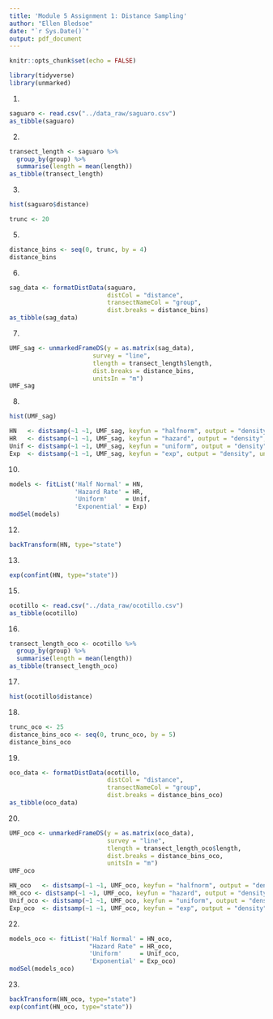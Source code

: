 ```yaml
---
title: 'Module 5 Assignment 1: Distance Sampling'
author: "Ellen Bledsoe"
date: "`r Sys.Date()`"
output: pdf_document
---
```


```r
knitr::opts_chunk$set(echo = FALSE)
```

```r
library(tidyverse)
library(unmarked)
```

1. 
```r
saguaro <- read.csv("../data_raw/saguaro.csv")
as_tibble(saguaro)
```

2.  

```r
transect_length <- saguaro %>% 
  group_by(group) %>% 
  summarise(length = mean(length))
as_tibble(transect_length)
```

3.  

```r
hist(saguaro$distance) 
```


```r
trunc <- 20
```

5.  

```r
distance_bins <- seq(0, trunc, by = 4) 
distance_bins
```

6. 

```r
sag_data <- formatDistData(saguaro, 
                           distCol = "distance", 
                           transectNameCol = "group", 
                           dist.breaks = distance_bins)
as_tibble(sag_data)
```

7.  

```r
UMF_sag <- unmarkedFrameDS(y = as.matrix(sag_data), 
                       survey = "line",
                       tlength = transect_length$length, 
                       dist.breaks = distance_bins,
                       unitsIn = "m")
UMF_sag
```

8.  

```r
hist(UMF_sag)
```

```r
HN   <- distsamp(~1 ~1, UMF_sag, keyfun = "halfnorm", output = "density", unitsOut = "ha")
HR   <- distsamp(~1 ~1, UMF_sag, keyfun = "hazard", output = "density", unitsOut = "ha")
Unif <- distsamp(~1 ~1, UMF_sag, keyfun = "uniform", output = "density", unitsOut = "ha")
Exp  <- distsamp(~1 ~1, UMF_sag, keyfun = "exp", output = "density", unitsOut = "ha")
```

10. 

```r
models <- fitList('Half Normal' = HN, 
                  'Hazard Rate' = HR,
                  'Uniform'     = Unif,
                  'Exponential' = Exp)
modSel(models)
```


12. 

```r
backTransform(HN, type="state") 
```

13. 

```r
exp(confint(HN, type="state"))  
```

15. 
```r
ocotillo <- read.csv("../data_raw/ocotillo.csv")
as_tibble(ocotillo)
```

16. 

```r
transect_length_oco <- ocotillo %>% 
  group_by(group) %>% 
  summarise(length = mean(length))
as_tibble(transect_length_oco)
```

17. 

```r
hist(ocotillo$distance) 
```

18. 

```r
trunc_oco <- 25
distance_bins_oco <- seq(0, trunc_oco, by = 5) 
distance_bins_oco
```

19. 

```r
oco_data <- formatDistData(ocotillo, 
                           distCol = "distance", 
                           transectNameCol = "group", 
                           dist.breaks = distance_bins_oco)
as_tibble(oco_data)
```

20. 

```r
UMF_oco <- unmarkedFrameDS(y = as.matrix(oco_data), 
                           survey = "line",
                           tlength = transect_length_oco$length, 
                           dist.breaks = distance_bins_oco,
                           unitsIn = "m")
UMF_oco
```




```r
HN_oco   <- distsamp(~1 ~1, UMF_oco, keyfun = "halfnorm", output = "density", unitsOut = "ha")
HR_oco <- distsamp(~1 ~1, UMF_oco, keyfun = "hazard", output = "density", unitsOut = "ha")
Unif_oco <- distsamp(~1 ~1, UMF_oco, keyfun = "uniform", output = "density", unitsOut = "ha")
Exp_oco  <- distsamp(~1 ~1, UMF_oco, keyfun = "exp", output = "density", unitsOut = "ha")
```

22. 

```r
models_oco <- fitList('Half Normal' = HN_oco, 
                      "Hazard Rate" = HR_oco,
                      'Uniform'     = Unif_oco,
                      'Exponential' = Exp_oco)
modSel(models_oco)
```

23. 
```r
backTransform(HN_oco, type="state") 
exp(confint(HN_oco, type="state"))
```
